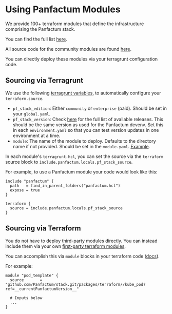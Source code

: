 # Using Panfactum Modules

We provide 100+ terraform modules that define the infrastructure comprising the Panfactum stack.

You can find the full list [here](../../reference/terraform-modules/overview).

All source code for the community modules are found [here](https://github.com/Panfactum/stack/tree/main/packages/terraform).

You can directly deploy these modules via your terragrunt configuration code.

## Sourcing via Terragrunt

We use the following [terragrunt variables](../../reference/terragrunt-variables), to automatically configure your `terraform.source`.

* `pf_stack_edition`: Either `community` or `enterprise` (paid). Should be set in your `global.yaml`.
* `pf_stack_version`: Check [here](../../reference/releases) for the full list of available releases. This should
  be the same version as used for the Panfactum devenv. Set this in each `environment.yaml` so that you can test
  version updates in one environment at a time.
* `module`: The name of the module to deploy. Defaults to the directory name if not provided. Should be set in the `module.yaml`.
  [Example](https://github.com/Panfactum/stack/tree/__currentPanfactumVersion__/packages/reference/environments/production/global/aws_delegated_zones_production).

In each module's `terragrunt.hcl`, you can set the source via the `terraform` source block to `include.panfactum.locals.pf_stack_source`.

For example, to use a Panfactum module your code would look like this:

```hcl
include "panfactum" {
  path   = find_in_parent_folders("panfactum.hcl")
  expose = true
}

terraform {
  source = include.panfactum.locals.pf_stack_source
}
```

## Sourcing via Terraform

You do not have to deploy third-party modules directly. You can instead include them via your own [first-party
terraform modules](./first-party-modules).

You can accomplish this via `module` blocks in your terraform code ([docs](https://developer.hashicorp.com/terraform/language/modules/sources)).

For example:

```hcl
module "pod_template" {
  source       = "github.com/Panfactum/stack.git/packages/terraform//kube_pod?ref=__currentPanfactumVersion__"

  # Inputs below
  ...
}
```
